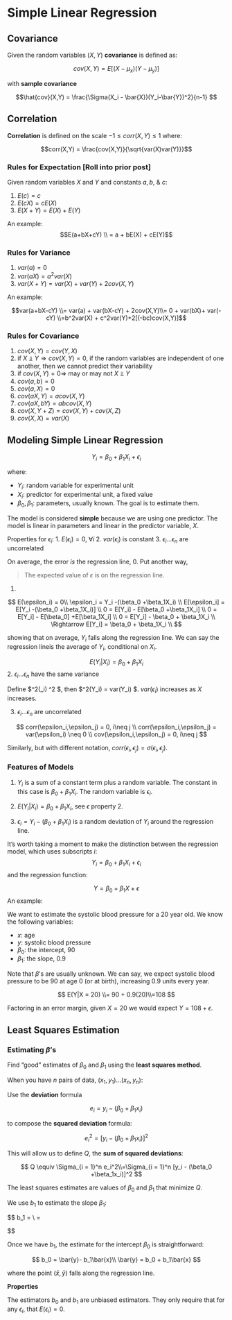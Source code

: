 # Simple Linear Regression

## Covariance 

Given the random variables $(X,Y)$ **covariance** is defined as: 

$$cov(X,Y) = E[(X -\mu_x)(Y-\mu_y)]$$

with **sample covariance**

$$\hat{cov}(X,Y) = \frac{\Sigma(X_i - \bar{X})(Y_i-\bar{Y})^2}{n-1} $$

## Correlation 

**Correlation** is defined on the scale $-1 \leq corr(X,Y) \leq 1$ where: 

$$corr(X,Y) = \frac{cov(X,Y)}{\sqrt{var(X)var(Y)}}$$

### Rules for Expectation [Roll into prior post]

Given random variables $X$ and $Y$ and constants $a,b,$ & $c$: 

1. $E(c) = c$
2. $E(cX) = cE(X)$
3. $E(X+Y) = E(X) + E(Y)$


An example: 
$$E(a+bX+cY) \\ = a + bE(X) + cE(Y)$$

### Rules for Variance

1. $var(a) = 0$ 
2. $var(aX) = a^2 var(X)$
3. $var(X+Y)  = var(X) + var(Y) + 2cov(X,Y)$ 

An example:

$$var(a+bX-cY) \\= var(a) + var(bX-cY) + 2cov(X,Y)\\= 0 + var(bX)+ var(-cY) \\=b^2var(X) + c^2var(Y)+2[(-bc)cov(X,Y)]$$

### Rules for Covariance 

1. $cov(X,Y) = cov(Y,X)$
2. if $X ⫫ Y \Rightarrow cov(X,Y) = 0$, if the random variables are independent of one another, then we cannot predict their variability
3. if $cov(X,Y)= 0 \Rightarrow$ may or may not $X ⫫ Y$
4. $cov(a,b) = 0$
5. $cov(a, X) = 0$ 
6. $cov(aX, Y) = a cov(X,Y)$ 
7. $cov(aX, bY) = ab cov(X,Y)$
8. $cov(X, Y+Z) = cov(X,Y)+cov(X,Z)$
9. $cov(X,X) = var(X)$

## Modeling Simple Linear Regression  

$$Y_i= \beta_0 +\beta_1X_i + \epsilon_i$$

where:

- $Y_i$: random variable for experimental unit
- $X_i$: predictor for experimental unit, a fixed value
- $\beta_0, \beta_1$: parameters, usually known. The goal is to estimate them. 

The model is considered **simple** because we are using one predictor. The model is linear in parameters and linear in the predictor variable, $X$. 

Properties for $\epsilon_i$: 
1. $E(\epsilon_i) = 0$, $\forall i$
2. $var(\epsilon_i)$ is constant
3. $\epsilon_i...\epsilon_n$ are uncorrelated

On average, the error *is* the regression line, 0. Put another way, 
 
 > The expected value of $\epsilon$ is on the regression line. 
 
 1. 
 
 $$ E(\epsilon_i) = 0\\
 \epsilon_i = Y_i -(\beta_0 +\beta_1X_i) \\
 E[\epsilon_i] = E[Y_i -(\beta_0 +\beta_1X_i)] \\
 0 = E[Y_i] - E[\beta_0 +\beta_1X_i] \\
 0 = E[Y_i] - E[\beta_0] +E[\beta_1X_i] \\
 0  = E[Y_i] - \beta_0 + \beta_1X_i \\
   \Rightarrow E[Y_i] = \beta_0 + \beta_1X_i \\
 $$

showing that on average, $Y_i$ falls along the regression line. We can say the regression lineis the average of $Y_i$, conditional on $X_i$. 

$$ E(Y_i|X_i)= \beta_0 +\beta_1X_i $$
 2. $\epsilon_i...\epsilon_n$ have the same variance 
 
 Define $\sigma^2(\epsilon_i) \equiv \sigma^2 $,  then $\sigma^2(Y_i) = var(Y_i) $. $var(\epsilon_i)$ increases as $X$ increases. 
 
 3. $\epsilon_i...\epsilon_n$ are uncorrelated 
 
 $$
  corr(\epsilon_i,\epsilon_j) = 0, i\neq j \\ 
  corr(\epsilon_i,\epsilon_j) = var(\epsilon_i) \neq 0 \\
  cov(\epsilon_i,\epsilon_j) = 0, i\neq j 
 $$
 
Similarly, but with different notation, $corr(\epsilon_i,\epsilon_j) = \sigma(\epsilon_i,\epsilon_j)$. 
 
### Features of Models

1. $Y_i$ is a sum of a constant term plus a random variable. The constant in this case is $\beta_0 +\beta_1X_i$. The random variable is $\epsilon_i$. 

2. $E(Y_i|X_i)= \beta_0 +\beta_1X_i$, see $\epsilon$ property 2. 

3. $\epsilon_i = Y_i -(\beta_0 +\beta_1X_i)$ is a random deviation of $Y_i$ around the regression line.

It's worth taking a moment to make the distinction between the regression model, which uses subscripts $i$:  
$$Y_i= \beta_0 +\beta_1X_i + \epsilon_i$$
and the regression function: 

$$Y= \beta_0 +\beta_1X + \epsilon$$
An example: 

We want to estimate the systolic blood pressure for a 20 year old. We know the following variables: 

- $x$: age
- $y$: systolic blood pressure
- $\beta_0$: the intercept, $90$
- $\beta_1$: the slope, $0.9$

Note that $\beta$'s are usually unknown. We can say, we expect systolic blood pressure to be $90$ at age $0$ (or at birth), increasing $0.9$ units every year.  

$$
E(Y|X = 20) \\= 90 + 0.9(20)\\=108
$$

Factoring in an error margin, given $X = 20$ we would expect $Y = 108 +\epsilon$. 


## Least Squares Estimation

### Estimating $\beta$'s

Find "good" estimates of $\beta_0$ and $\beta_1$ using the **least squares method**.  

When you have $n$ pairs of data, $(x_1, y_1)...(x_n, y_n)$: 

Use the **deviation** formula

$$e_i = y_i - (\beta_0 +\beta_1x_i)$$ 

to compose the **squared deviation** formula: 

$$e_i^2 = [y_i - (\beta_0 +\beta_1x_i)]^2$$ 

This will allow us to define $Q$, the **sum of squared deviations**: 

$$
Q \equiv \Sigma_{i = 1}^n e_i^2\\=\Sigma_{i = 1}^n [y_i - (\beta_0 +\beta_1x_i)]^2
$$

The least squares estimates are values of $\beta_0$ and $\beta_1$ that minimize $Q$. 

We use $b_1$ to estimate the slope $\beta_1$:

$$
 b_1 = \frac{\Sigma(x_i-\bar{x})(y_i-\bar{y})}{\Sigma(x_i-\bar{x})^2}\\ 
 =\frac{\hat{cov}(X,Y)}{\hat{var}(X,Y)} 
 
$$

Once we have $b_1$, the estimate for the intercept $\beta_0$ is straightforward:



$$
b_0 = \bar{y}- b_1\bar{x}\\
 \bar{y} = b_0 + b_1\bar{x}
$$

where the point $(\bar{x}, \bar{y})$ falls along the regression line. 

**Properties** 

The estimators $b_0$ and $b_1$ are unbiased estimators. They only require that for any $\epsilon_i$, that $E(\epsilon_i) = 0$.
